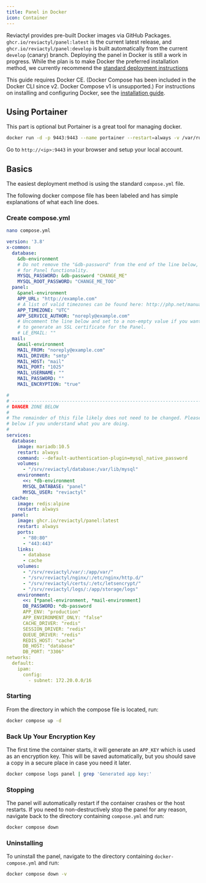 ```yaml
---
title: Panel in Docker
icon: Container
---
```


Reviactyl provides pre-built Docker images via GitHub Packages. `ghcr.io/reviactyl/panel:latest` is the current latest release, and `ghcr.io/reviactyl/panel:develop` is built automatically from the current `develop` (canary) branch. Deploying the panel in Docker is still a work in progress. While the plan is to make Docker the preferred installation method, we currently recommend the [standard deployment instructions](/docs/panel/getting-started)

This guide requires Docker CE. (Docker Compose has been included in the Docker CLI since v2. Docker Compose v1 is unsupported.) For instructions on installing and configuring Docker, see the [installation guide](/docs/tutorial/installing-docker).

## Using Portainer

This part is optional but Portainer is a great tool for managing docker.

```bash
docker run -d -p 9443:9443 --name portainer --restart=always -v /var/run/docker.sock:/var/run/docker.sock -v portainer_data:/data portainer/portainer-ce:latest
```
Go to `http://<ip>:9443` in your browser and setup your local account.


## Basics

The easiest deployment method is using the standard `compose.yml` file.

The following docker compose file has been labeled and has simple explanations of what each line does.

### Create compose.yml

```bash
nano compose.yml
```

```yaml
version: '3.8'
x-common:
  database:
    &db-environment
    # Do not remove the "&db-password" from the end of the line below, it is important
    # for Panel functionality.
    MYSQL_PASSWORD: &db-password "CHANGE_ME"
    MYSQL_ROOT_PASSWORD: "CHANGE_ME_TOO"
  panel:
    &panel-environment
    APP_URL: "http://example.com"
    # A list of valid timezones can be found here: http://php.net/manual/en/timezones.php
    APP_TIMEZONE: "UTC"
    APP_SERVICE_AUTHOR: "noreply@example.com"
    # Uncomment the line below and set to a non-empty value if you want to use Let's Encrypt
    # to generate an SSL certificate for the Panel.
    # LE_EMAIL: ""
  mail:
    &mail-environment
    MAIL_FROM: "noreply@example.com"
    MAIL_DRIVER: "smtp"
    MAIL_HOST: "mail"
    MAIL_PORT: "1025"
    MAIL_USERNAME: ""
    MAIL_PASSWORD: ""
    MAIL_ENCRYPTION: "true"

#
# ------------------------------------------------------------------------------------------
# DANGER ZONE BELOW
#
# The remainder of this file likely does not need to be changed. Please only make modifications
# below if you understand what you are doing.
#
services:
  database:
    image: mariadb:10.5
    restart: always
    command: --default-authentication-plugin=mysql_native_password
    volumes:
      - "/srv/reviactyl/database:/var/lib/mysql"
    environment:
      <<: *db-environment
      MYSQL_DATABASE: "panel"
      MYSQL_USER: "reviactyl"
  cache:
    image: redis:alpine
    restart: always
  panel:
    image: ghcr.io/reviactyl/panel:latest
    restart: always
    ports:
      - "80:80"
      - "443:443"
    links:
      - database
      - cache
    volumes:
      - "/srv/reviactyl/var/:/app/var/"
      - "/srv/reviactyl/nginx/:/etc/nginx/http.d/"
      - "/srv/reviactyl/certs/:/etc/letsencrypt/"
      - "/srv/reviactyl/logs/:/app/storage/logs"
    environment:
      <<: [*panel-environment, *mail-environment]
      DB_PASSWORD: *db-password
      APP_ENV: "production"
      APP_ENVIRONMENT_ONLY: "false"
      CACHE_DRIVER: "redis"
      SESSION_DRIVER: "redis"
      QUEUE_DRIVER: "redis"
      REDIS_HOST: "cache"
      DB_HOST: "database"
      DB_PORT: "3306"
networks:
  default:
    ipam:
      config:
        - subnet: 172.20.0.0/16
```

### Starting

From the directory in which the compose file is located, run:

```bash
docker compose up -d
```

### Back Up Your Encryption Key

The first time the container starts, it will generate an `APP_KEY` which is used as an encryption key. This will be saved automatically, but you should save a copy in a secure place in case you need it later.

```bash
docker compose logs panel | grep 'Generated app key:'
```

### Stopping

The panel will automatically restart if the container crashes or the host restarts.  If you need to non-destructively stop the panel for any reason, navigate back to the directory containing `compose.yml` and run:

```sh
docker compose down
```

### Uninstalling

To uninstall the panel, navigate to the directory containing `docker-compose.yml` and run:

```bash
docker compose down -v
```